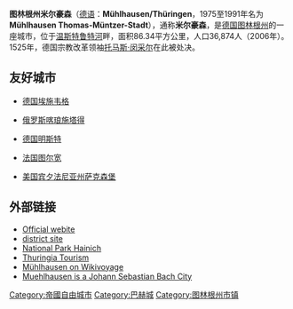 '''图林根州米尔豪森'''（[[德语|德语]]：'''Mühlhausen/Thüringen'''，1975至1991年名为'''Mühlhausen Thomas-Müntzer-Stadt'''），通称'''米尔豪森'''，是[[德国|德国]][[图林根州|图林根州]]的一座城市，位于[[温斯特鲁特河|温斯特鲁特河]]畔，面积86.34平方公里，人口36,874人（2006年）。1525年，德国宗教改革领袖[[托马斯·闵采尔|托马斯·闵采尔]]在此被处决。

== 友好城市 ==
* {{flagicon|Germany}}[[德国|德国]][[埃施韦格|埃施韦格]]
* {{flagicon|Russia}}[[俄罗斯|俄罗斯]][[喀琅施塔得|喀琅施塔得]]
* {{flagicon|Germany}}[[德国|德国]][[明斯特|明斯特]]
* {{flagicon|France}}[[法国|法国]][[图尔宽|图尔宽]]
* {{flagicon|USA}}[[美国|美国]][[宾夕法尼亚州|宾夕法尼亚州]][[萨克森堡_(宾夕法尼亚州)|萨克森堡]]

== 外部链接 ==
* [https://web.archive.org/web/20101210164523/http://www.muehlhausen.de/ Official webite]
* [http://www.landkreis-unstrut-hainich.de district site] {{Wayback|url=http://www.landkreis-unstrut-hainich.de/ |date=20100617182100 }}
* [http://www.nationalpark-hainich National Park Hainich]{{dead link|date=2018年4月 |bot=InternetArchiveBot |fix-attempted=yes }}
* [http://www.thueringen-tourismus.de Thuringia Tourism] {{Wayback|url=http://www.thueringen-tourismus.de/ |date=20060207110606 }}
* [[voy:en:Mühlhausen|Mühlhausen on Wikivoyage]]
* [https://web.archive.org/web/20141230044519/http://www.bachonbach.com/johann-sebastian-bach/bach-cities-and-bach-places-a-b-c-d/the-bach-city-of-muehlhausen-a/ Muehlhausen is a Johann Sebastian Bach City]

{{Authority control}}
{{Germany-geo-stub}}
[[Category:帝國自由城市|Category:帝國自由城市]]
[[Category:巴赫城|Category:巴赫城]]
[[Category:图林根州市镇|Category:图林根州市镇]]